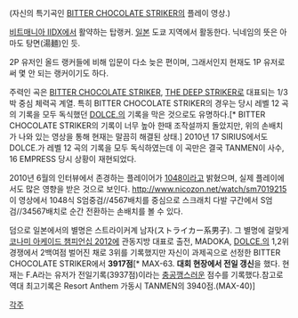 {{{#!html
<object width="480" height="385"><param name="movie" value="http://www.youtube.com/v/CPqICCjQK_Q&hl=ko_KR&fs=1&"></param><param name="allowFullScreen" value="true"></param><param name="allowscriptaccess" value="always"></param><embed src="http://www.youtube.com/v/CPqICCjQK_Q&hl=ko_KR&fs=1&" type="application/x-shockwave-flash" allowscriptaccess="always" allowfullscreen="true" width="480" height="385"></embed></object>
}}}

(자신의 특기곡인 [[BITTER CHOCOLATE STRIKER]]의 플레이 영상.)

[[비트매니아 IIDX]]에서 활약하는 탑랭커. [[일본]] 도쿄 지역에서 활동한다. 닉네임의 뜻은 아마도 탕면(湯麺)인 듯.

2P 유저인 올드 랭커들에 비해 입문이 다소 늦은 편이며, 그래서인지 현재도 1P 유저로써 몇 안 되는 랭커이기도 하다.

주력인 곡은 [[BITTER CHOCOLATE STRIKER]], [[THE DEEP STRIKER]]로 대표되는 1/3박 중심 체력곡 계열. 특히 BITTER CHOCOLATE STRIKER의 경우는 당시 레벨 12 곡의 기록을 모두 독식했던 [[DOLCE.]]의 기록을 막은 것으로도 유명하다.[* BITTER CHOCOLATE STRIKER의 기록이 너무 높아 한때 조작설까지 돌았지만, 위의 손배치가 나와 있는 영상을 통해 현재는 말끔히 해결된 상태.] 2010년 17 SIRIUS에서도 DOLCE.가 레벨 12 곡의 기록을 모두 독식하였는데 이 곡만은 결국 TANMEN이 사수, 16 EMPRESS 당시 상황이 재현되었다.

2010년 6월의 인터뷰에서 존경하는 플레이어가 [[1048]]이라고 밝혔으며, 실제 플레이에서도 많은 영향을 받은 것으로 보인다. http://www.nicozon.net/watch/sm7019215 이 영상에서 1048식 S엄중검//4567배치를 중심으로 스크래치 다발 구간에서 S엄검//34567배치로 순간 전환하는 손배치를 볼 수 있다.

덤으로 일본에서의 별명은 스트라이커계 남자(ストライカー系男子). 그 별명에 걸맞게 [[코나미 아케이드 챔피언십 2012]]에 관동지방 대표로 출전, MADOKA, [[DOLCE.]]의 1,2위 경쟁에서 2백여점 벌어진 채로 3위를 기록했지만 자신이 과제곡으로 선정한 BITTER CHOCOLATE STRIKER에서 '''3917점'''[* MAX-63.  '''대회 현장에서 전일 갱신'''을 했다. 현재는 F.A라는 유저가 전일기록(3937점)이라는 [[충공깽]]스러운 점수를 기록했다.참고로 역대 최고기록은 Resort Anthem 가동시 TANMEN의 3940점.(MAX-40)]

[[각주]]
